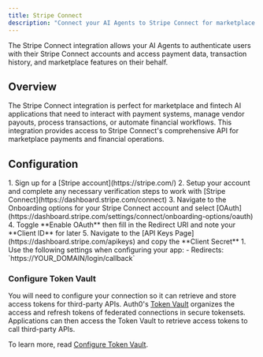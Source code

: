 ```yaml
---
title: Stripe Connect
description: "Connect your AI Agents to Stripe Connect for marketplace payments, vendor management, and financial transactions."
---
```




The Stripe Connect integration allows your AI Agents to authenticate users with their Stripe Connect accounts and access payment data, transaction history, and marketplace features on their behalf.

## Overview

The Stripe Connect integration is perfect for marketplace and fintech AI applications that need to interact with payment systems, manage vendor payouts, process transactions, or automate financial workflows. This integration provides access to Stripe Connect's comprehensive API for marketplace payments and financial operations.

## Configuration

<Steps>
  <Step title="Set up app in Stripe">
    1. Sign up for a [Stripe account](https://stripe.com/)
    2. Setup your account and complete any necessary verification steps to work with [Stripe Connect](https://dashboard.stripe.com/connect)
    3. Navigate to the Onboarding options for your Stripe Connect account and select [OAuth](https://dashboard.stripe.com/settings/connect/onboarding-options/oauth)
    4. Toggle **Enable OAuth** then fill in the Redirect URI and note your **Client ID** for later
    5. Navigate to the [API Keys Page](https://dashboard.stripe.com/apikeys) and copy the **Client Secret**
  </Step>
  <Step title="Configure for Auth0">
    1. Use the following settings when configuring your app:
      - Redirects: `https://YOUR_DOMAIN/login/callback`
  </Step>
</Steps>

<Auth0DomainInfo />

### Configure Token Vault

You will need to configure your connection so it can retrieve and store access tokens for third-party APIs. Auth0's [Token Vault](https://auth0.com/docs/secure/tokens/token-vault) organizes the access and refresh tokens of federated connections in secure tokensets. Applications can then access the Token Vault to retrieve access tokens to call third-party APIs.

To learn more, read [Configure Token Vault](https://auth0.com/docs/secure/tokens/token-vault/configure-token-vault).
